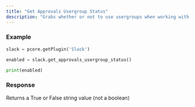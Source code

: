 ```yaml
---
title: "Get Approvals Usergroup Status"
description: "Grabs whether or not to use usergroups when working with approvals in Slack"
---
```



### Example
```python Slack\Scripts\client\prism\api.py lines icon="python"
slack = pcore.getPlugin('Slack')

enabled = slack.get_approvals_usergroup_status()

print(enabled)
```
  
### Response
<ResponseField name="enabled" type="string">
    Returns a True or False string value (not a boolean)
</ResponseField>
  